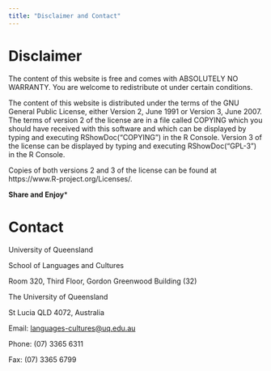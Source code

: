 ```yaml
---
title: "Disclaimer and Contact"
---
```


# Disclaimer

The content of this website is free and comes with ABSOLUTELY NO WARRANTY. You are welcome to redistribute ot under certain conditions. 


The content of this website is distributed under the terms of the GNU General Public License, either Version 2, June 1991 or Version 3, June 2007. The terms of version 2 of the license are in a file called COPYING which you should have received with this software and which can be displayed by typing and executing RShowDoc("COPYING") in the R Console. Version 3 of the license can be displayed by  typing and executing RShowDoc("GPL-3")  in the R Console.

Copies of both versions 2 and 3 of the license can be found at https://www.R-project.org/Licenses/.

**Share and Enjoy***

# Contact
University of Queensland

School of Languages and Cultures

Room 320, Third Floor, Gordon Greenwood Building (32)

The University of Queensland

St Lucia QLD 4072, Australia



Email: <languages-cultures@uq.edu.au>

Phone: (07) 3365 6311

Fax: (07) 3365 6799



